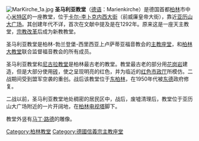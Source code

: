 [[File:MarKirche_1a.jpg|thumb]]
'''圣马利亚教堂'''（[[德语|德语]]：Marienkirche）是德国首都[[柏林|柏林]]市中心[[米特区|米特区]]的一座教堂，位于[[卡尔-李卜克内西大街|卡尔-李卜克内西大街]]（前威廉皇帝大街），靠近[[亚历山大广场|亚历山大广场]]。其创建年代不详，首次在文献中提及是在1292年。原来这是一座天主教堂，[[宗教改革|宗教改革]]后成为新教教堂。 

圣马利亚教堂是柏林-勃兰登堡-西里西亚上卢萨蒂亚福音教会的[[主教座堂|主教座堂]]，和[[柏林大教堂|柏林大教堂]]联合监督福音教会的所有成员。 

圣马利亚教堂和[[尼古拉教堂_(柏林)|尼古拉教堂]]是柏林最古老的教堂。教堂最古老的部分用[[花岗岩|花岗岩]]建造，但是大部分使用[[砖|砖]]，使之呈现明亮的红色，并为临近的[[红色市政厅|红色市政厅]]所模仿。二战期间受到盟军空袭的重创。战后该教堂位于[[东柏林|东柏林]]，在1950年代被[[东德|东德]]政府修复。

二战以前，圣马利亚教堂地处稠密的居民区中，战后，废墟清理后，教堂位于亚历山大广场附近的一片开阔地，在[[柏林电视塔|柏林电视塔]]脚下。 

教堂外竖有[[马丁·路德|马丁·路德]]的雕像。

{{Commons|St. Marienkirche (Berlin-Mitte)|St. Marienkirche}}

{{coord|52|31|14|N|13|24|24|E|region:DE-BE_type:landmark|display=title}}

{{Authority control}}
[[Category:柏林教堂|Category:柏林教堂]]
[[Category:德國信義宗主教座堂|Category:德國信義宗主教座堂]]